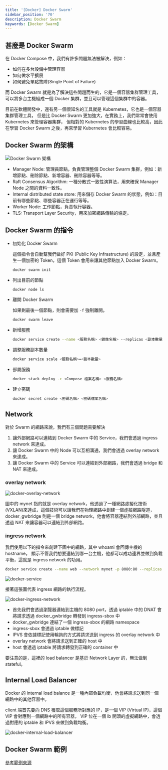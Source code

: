 ```yaml
---
title: '[Docker] Docker Swarm'
sidebar_position: '70'
description: Docker Swarm
keywords: [Docker Swarm]
---
```


## 甚麼是 Docker Swarm

在 Docker Compose 中，我們有許多問題無法被解決，例如：

- 如何在多台設備中管理容器
- 如何做水平擴展
- 如何避免單點故障(Single Point of Failure)

而 Docker Swarm 就是為了解決這些問題而生的，它是一個容器集群管理工具，可以將多台主機組成一個 Docker 集群，並且可以管理這個集群中的容器。

目前在軟體開發中，還有另一個很知名的工具就是 Kubernetes，它也是一個容器集群管理工具，
但是比 Docker Swarm 更加強大，在實務上，我們常常會使用 Kubernetes 來管理容器集群，
但相對的 Kubernetes 的學習曲線也比較高，因此在學習 Docker Swarm 之後，再來學習 Kubernetes 會比較容易。

## Docker Swarm 的架構

![Docker Swarm 架構](/img/docker/6.webp)

- Manager Node: 管理員節點，負責管理整個 Docker Swarm 集群，例如：新增節點、刪除節點、新增容器、刪除容器等等。
- Raft Consensus Algorithm: 一種分散式一致性演算法，用來確保 Manager Node 之間的資料一致性。
- Internal distributed state store: 用來儲存 Docker Swarm 的狀態，例如：目前有哪些節點、哪些容器正在運行等等。
- Worker Node: 工作節點，負責執行容器。
- TLS: Transport Layer Security，用來加密網路傳輸的協定。

## Docker Swarm 的指令

- 初始化 Docker Swarm

  這個指令會自動幫我們做好 PKI (Public Key Infrastructure) 的設定，並且產生一個加密的 Token，這個 Token 會用來讓其他節點加入 Docker Swarm。

  ```bash
  docker swarm init
  ```

- 列出目前的節點

  ```bash
  docker node ls
  ```

- 離開 Docker Swarm

  如果剩最後一個節點，則會需要加 `-f` 強制離開。

  ```bash
  docker swarm leave
  ```

- 新增服務

  ```bash
  docker service create --name <服務名稱> <鏡像名稱> --replicas <副本數量>
  ```

- 調整服務副本數量

  ```bash
  docker service scale <服務名稱>=<副本數量>
  ```

- 部屬服務

  ```bash
  docker stack deploy -c <Compose 檔案名稱> <服務名稱>
  ```

- 建立密碼

  ```bash
  docker secret create <密碼名稱> <密碼檔案名稱>
  ```

## Network

對於 Swarm 的網路來說，我們有三個問題需要解決

1. 讓外部網路可以連結到 Docker Swarm 中的 Service，我們會透過 ingress network 來達成。
2. 讓 Docker Swarm 中的 Node 可以互相溝通，我們會透過 overlay network 來達成。
3. 讓 Docker Swarm 中的 Service 可以連結到外部網路，我們會透過 bridge 和 NAT 來達成。

### overlay network

![docker-overlay-network](/img/docker/7.webp)

圖中的 mynet 指的就是 overlay network，他透過了一種網路虛擬化技術(VXLAN)來達成，這個技術可以讓我們在物理網路中創建一個虛擬網路隧道，
docker_gwbridge 則是一個 bridge network，他會將容器連結到外部網路，並且透過 NAT 來讓容器可以連結到外部網路。

### ingress network

我們使用以下的指令來創建下圖中的網路，其中 whoami 會回傳主機的 hostname，
顯示不管我們想要連結到哪一台主機，他都可以成功連界並做到負載平衡，這就是 ingress network 的功用。

```bash
docker service create --name web --network mynet -p 8080:80 --replicas 2 containous/whoami
```

![docker-service](/img/docker/7.png)

接著這張圖代表 ingress 網路的執行流程。

![docker-ingress-network](/img/docker/8.webp)

- 首先我們會透過瀏覽器連結到主機的 8080 port，透過 iptable 中的 DNAT 會將請求透過 docker_gwbridge 轉發到 ingress-sbox 中
- docker_gwbridge 連結了一個 ingress-sbox 的網路 namespace
- ingress-sbox 會透過 iptable 做標記
- IPVS 會依據標記使用輪詢的方式將請求送到 ingress 的 overlay network 中
- overlay network 會將請求送到正確的 host 中
- host 會透過 iptable 將請求轉發到正確的 container 中

要注意的是，這裡的 load balancer 是基於 Network Layer 的，無法做到 stateful。

## Internal Load Balancer

Docker 的 internal load balance 是一種內部負載均衡，他會將請求送到同一個網路中的其他容器中。

client 端首先要向 DNS 獲取這個服務所對應的 IP，是一個 VIP (Virtual IP)，這個 VIP 會對應到一個網路中的所有容器，
VIP 位在一個 lb 開頭的虛擬網路中，會透過對應的 iptable 和 IPVS 來做到負載均衡。

![docker-internal-load-balancer](/img/docker/9.png)

## Docker Swarm 範例

[參考範例來源](https://github.com/dockersamples/example-voting-app)
